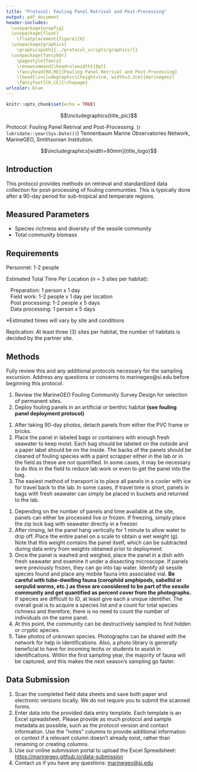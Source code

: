 ```yaml
---
title: "Protocol: Fouling Panel Retrival and Post-Processing"
output: pdf_document
header-includes: 
  \usepackage{wrapfig}
  \usepackage{float}
    \floatplacement{figure}{H}
  \usepackage{graphicx}
    \graphicspath{{../protocol_scripts/graphics/}}
  \usepackage{fancyhdr}
    \pagestyle{fancy}
    \renewcommand{\headrulewidth}{0pt}
    \fancyhead[RO,RE]{Fouling Panel Retrival and Post-Processing}
    \lhead{\includegraphics[height=1cm, width=3.2cm]{marinegeo}}
    \fancyfoot[CO,CE]{\thepage}
urlcolor: blue
---
```


```r
knitr::opts_chunk$set(echo = TRUE)
```

\noindent\rule{\textwidth}{0.4pt}

$$\includegraphics{title_pic}$$

\underline{How to cite this work:} Protocol: Fouling Panel Retrival and Post-Processing. (`r lubridate::year(Sys.Date())`) Tennenbaum Marine Observatories Network, MarineGEO, Smithsonian Institution.

\vspace{\baselineskip}

$$\includegraphics[width=80mm]{title_logo}$$

\thispagestyle{empty}
\clearpage
\pagenumbering{arabic}

\noindent\rule{\textwidth}{0.4pt} 

## Introduction

This protocol provides methods on retrieval and standardized data collection for post-processing of fouling communities.  This is typically done after a 90-day period for sub-tropical and temperate regions.

\noindent\rule{\textwidth}{0.4pt}

## Measured Parameters

-	Species richness and diversity of the sessile community
-	Total community biomass 

\noindent\rule{\textwidth}{0.4pt}

## Requirements

Personnel: 1-2 people  

Estimated Total Time Per Location (*n* = 3 sites per habitat):  

|    Preparation: 1 person x 1 day
|    Field work: 1-2 people x 1 day per location
|    Post processing: 1-2 people x 5 days
|    Data processing: 1 person x 5 days

*Estimated times will vary by site and conditions

Replication: At least three (3) sites per habitat, the number of habitats is decided by the partner site.

\underline{Fieldwork:}

\renewcommand{\labelitemi}{$\square$}
\setlength{\parskip}{0.1em}
\begin{itemize}
  \item Scissors and/or cable tie cutters
  \item 1-gallon zip sealable plastic bags or containers labeled by site and color
  \item Paper labels (waterproof) with site and color
  \item Data sheets
  \item Container with ice or buckets for transport
\end{itemize}
\vspace{\baselineskip}

\underline{Post-Processing:}

\renewcommand{\labelitemi}{$\square$}
\setlength{\parskip}{0.1em}
\begin{itemize}
  \item Metal paint scraper
  \item Labelled vials 
  \item Forceps
  \item Dissecting microscope
\end{itemize}
\vspace{\baselineskip}

\noindent\rule{\textwidth}{0.4pt}

## Methods

Fully review this and any additional protocols necessary for the sampling excursion. Address any questions or concerns to marinegeo@si.edu before beginning this protocol.
\vspace{\baselineskip}

\underline{Preparation:}

1. Review the MarineGEO Fouling Community Survey Design for selection of permanent sites.
2. Deploy fouling panels in an artificial or benthic habitat **(see fouling panel deployment protocol)**

\vspace{\baselineskip}
\underline{Fieldwork:}

1. After taking 90-day photos, detach panels from either the PVC frame or bricks.  
2. Place the panel in labeled bags or containers with enough fresh seawater to keep moist.  Each bag should be labeled on the outside and a paper label should be on the inside.  The backs of the panels should be cleaned of fouling species with a paint scrapper either in the lab or in the field as these are not quantified.  In some cases, it may be necessary to do this in the field to reduce lab work or even to get the panel into the bag.    
3.  The easiest method of transport is to place all panels in a cooler with ice for travel back to the lab.  In some cases, if travel time is short, panels in bags with fresh seawater can simply be placed in buckets and returned to the lab.  

\vspace{\baselineskip}
\underline{Post-Processing:}

1. Depending on the number of panels and time available at the site, panels can either be processed live or frozen.  If freezing, simply place the zip lock bag with seawater directly in a freezer.
2. After rinsing, let the panel hang vertically for 1 minute to allow water to drip off.  Place the entire panel on a scale to obtain a wet weight (g).  Note that this weight contains the panel itself, which can be subtracted during data entry from weights obtained prior to deployment.
3. Once the panel is washed and weighed, place the panel in a dish with fresh seawater and examine it under a dissecting microscope.  If panels were previously frozen, they can go into tap water.  Identify all sessile species found and place any mobile fauna into associated vial. **Be careful with tube-dwelling fauna (corophiid amphipods, sabellid or serpulid worms, etc.) as these are considered to be part of the sessile community and get quantified as percent cover from the photographs.** If species are difficult to ID, at least give each a unique identifier.  The overall goal is to acquire a species list and a count for total species richness and therefore, there is no need to count the number of individuals on the same panel.
4. At this point, the community can be destructively sampled to find hidden or cryptic species. 
5. Take photos of unknown species.  Photographs can be shared with the network for help in identifications.  Also, a photo library is generally beneficial to have for incoming techs or students to assist in identifications.  Within the first sampling year, the majority of fauna will be captured, and this makes the next season’s sampling go faster.  

\noindent\rule{\textwidth}{0.4pt}

## Data Submission

1. Scan the completed field data sheets and save both paper and electronic versions locally. We do not require you to submit the scanned forms.
2. Enter data into the provided data entry template. Each template is an Excel spreadsheet. Please provide as much protocol and sample metadata as possible, such as the protocol version and contact information. Use the “notes” columns to provide additional information or context if a relevant column doesn’t already exist, rather than renaming or creating columns.
3. Use our online submission portal to upload the Excel Spreadsheet: [https://marinegeo.github.io/data-submission](https://marinegeo.github.io/data-submission)
4. Contact us if you have any questions: [marinegeo@si.edu](mailto:marinegeo@si.edu)
